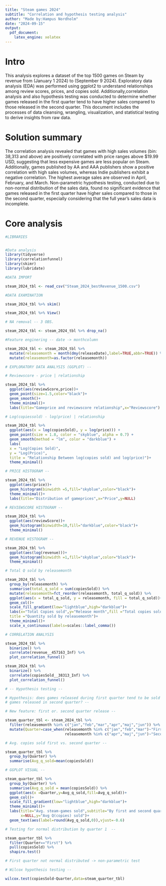 ---
title: "Steam games 2024"
subtitle: "Correlation and hypothesis testing analysis" 
author: "Made by:Hampus Nordholm"
date: "2024-09-15"
output:
  pdf_document:
    latex_engine: xelatex
---

# Intro
This analysis explores a dataset of the top 1500 games on Steam by revenue from (January 1 2024) to (September 9 2024). Exploratory data analysis (EDA) was performed using ggplot2 to understand relationships among review scores, prices, and copies sold. Additionally,correlation analysis and also hypothesis testing was conducted to determine whether games released in the first quarter tend to have higher sales compared to those released in the second quarter. This document includes the processes of data cleansing, wrangling, visualization, and statistical testing to derive insights from raw data.

# Solution summary

The correlation analysis revealed that games with high sales volumes (bin: 38,313 and above) are positively correlated with price ranges above $19.99 USD, suggesting that less expensive games are less popular on Steam. Additionally, games published by AA and AAA publishers show a positive correlation with high sales volumes, whereas Indie publishers exhibit a negative correlation. The highest average sales are observed in April, February, and March. Non-parametric hypothesis testing, conducted due to non-normal distribution of the sales data, found no significant evidence that games released in the first quarter have higher sales compared to those in the second quarter, especially considering that the full year’s sales data is incomplete.

# Core analysis 


```{R,warning=FALSE,message=FALSE}
#LIBRARIES 


#Data analysis
library(tidyverse)
library(correlationfunnel)
library(skimr)
library(lubridate)

```



```{r,message=FALSE}
#DATA IMPORT 

steam_2024_tbl <- read_csv("Steam_2024_bestRevenue_1500.csv")

```

```{r}
#DATA EXAMINATION 

steam_2024_tbl %>% skim()

steam_2024_tbl %>% View()


```

```{r}
# NA removal -- 3 OBS. 

steam_2024_tbl <- steam_2024_tbl %>% drop_na()

#Feature enginering -- date -> monthcolumn

steam_2024_tbl <- steam_2024_tbl %>%
  mutate(releasemonth = month(dmy(releaseDate),label=TRUE,abbr=TRUE)) %>% 
  mutate(releasemonth=as.factor(releasemonth))
```

```{r,message=FALSE,warning=FALSE}
# EXPLORATORY DATA ANALYSIS (GGPLOT) --

# Reviewscore - price | relationship

steam_2024_tbl %>%
  ggplot(aes(reviewScore,price))+
  geom_point(size=1.5,color="black")+
  geom_smooth()+
  theme_minimal()+
  labs(title="Gameprice and reviewscore relationship",x="Reviewscore")

# Log(copiessold) - log(price) | relationship

steam_2024_tbl %>%
  ggplot(aes(x = log(copiesSold), y = log(price))) +
  geom_point(size = 1.8, color = "skyblue", alpha = 0.7) +
  geom_smooth(method = "lm", color = "darkblue") +
  labs(
  x = "Log(Copies Sold)",
  y = "Log(Price)",
  title = "Relationship Between log(copies sold) and log(price)")+
  theme_minimal()

# PRICE HISTOGRAM -- 

steam_2024_tbl %>% 
  ggplot(aes(price))+
  geom_histogram(binwidth =5,fill="skyblue",color="black")+
  theme_minimal()+
  labs(title="Distribution of gameprices",x="Price",y=NULL)

# REVIEWSCORE HISTOGRAM --

steam_2024_tbl %>% 
  ggplot(aes(reviewScore))+
  geom_histogram(binwidth=10,fill="darkblue",color="black")+
  theme_minimal()

# REVENUE HISTOGRAM -- 

steam_2024_tbl %>% 
  ggplot(aes(log(revenue)))+
  geom_histogram(binwidth =1,fill="skyblue",color="black")+
  theme_minimal()

# Total Q sold by releasemonth 

steam_2024_tbl %>% 
  group_by(releasemonth) %>% 
  summarise(total_q_sold = sum(copiesSold)) %>% 
  mutate(releasemonth=fct_reorder(releasemonth, total_q_sold)) %>% 
  ggplot(aes(x = total_q_sold, y = releasemonth, fill = total_q_sold))+
  geom_col()+
  scale_fill_gradient(low="lightblue",high="darkblue")+  
  labs(x="Total Copies sold",y="Release month",fill ="Total copies sold",
  title ="Quantity sold by releasemonth")+
  theme_minimal()+
  scale_x_continuous(labels=scales::label_comma())
```

```{r,warning=FALSE,message=FALSE}
# CORRELATION ANALYSIS 

steam_2024_tbl %>% 
  binarize() %>% 
  correlate(revenue__457163_Inf) %>% 
  plot_correlation_funnel()

steam_2024_tbl %>% 
  binarize() %>% 
  correlate(copiesSold__38313_Inf) %>% 
  plot_correlation_funnel()

```

```{r}
# -- Hypothesis testing -- 

# Hypothesis: does games released during first quarter tend to be sold more then
# games released in second quarter? -- 

# New feature: first or. second quarter release --

steam_quarter_tbl <- steam_2024_tbl %>% 
  filter(releasemonth %in% c("jan","feb","mar","apr","maj","jun")) %>% 
  mutate(Quarter=case_when(releasemonth %in% c("jan","feb","mar")~"First",
                           releasemonth %in% c("apr","maj","jun")~"Second"))

# Avg. copies sold first vs. second quarter -- 

steam_quarter_tbl %>% 
  group_by(Quarter) %>% 
  summarise(Avg_q_sold=mean(copiesSold))

# GGPLOT VISUAL -- 

steam_quarter_tbl %>% 
  group_by(Quarter) %>% 
  summarise(Avg_q_sold = mean(copiesSold)) %>% 
  ggplot(aes(x =Quarter,y=Avg_q_sold,fill=Avg_q_sold))+
  geom_col()+
  scale_fill_gradient(low="lightblue",high="darkblue")+
  theme_minimal()+
  labs(title="Avg. steam-games sold",subtitle="By first and second quarter",
       x=NULL,y="Avg Q(copies) sold")+
  geom_text(aes(label=round(Avg_q_sold,0)),vjust=-0.6)

# Testing for normal distribution by quarter 1  -- 

steam_quarter_tbl %>% 
  filter(Quarter=="First") %>% 
  pull(copiesSold) %>% 
  shapiro.test()

# First quarter not normal distributed -> non-parametric test 

# Wilcox hypothesis testing -- 

wilcox.test(copiesSold~Quarter,data=steam_quarter_tbl)

```









